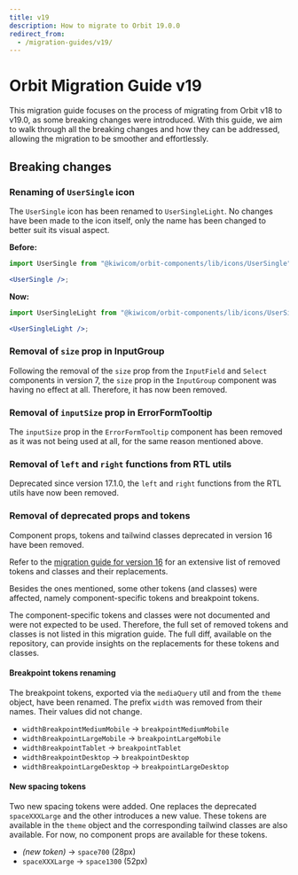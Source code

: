 ```yaml
---
title: v19
description: How to migrate to Orbit 19.0.0
redirect_from:
  - /migration-guides/v19/
---
```


# Orbit Migration Guide v19

This migration guide focuses on the process of migrating from Orbit v18 to v19.0, as some breaking changes were introduced.
With this guide, we aim to walk through all the breaking changes and how they can be addressed, allowing the migration to be smoother and effortlessly.

## Breaking changes

### Renaming of `UserSingle` icon

The `UserSingle` icon has been renamed to `UserSingleLight`. No changes have been made to the icon itself, only the name has been changed to better suit its visual aspect.

**Before:**

```jsx
import UserSingle from "@kiwicom/orbit-components/lib/icons/UserSingle";

<UserSingle />;
```

**Now:**

```jsx
import UserSingleLight from "@kiwicom/orbit-components/lib/icons/UserSingleLight";

<UserSingleLight />;
```

### Removal of `size` prop in InputGroup

Following the removal of the `size` prop from the `InputField` and `Select` components in version 7, the `size` prop in the `InputGroup` component was having no effect at all.
Therefore, it has now been removed.

### Removal of `inputSize` prop in ErrorFormTooltip

The `inputSize` prop in the `ErrorFormTooltip` component has been removed as it was not being used at all, for the same reason mentioned above.

### Removal of `left` and `right` functions from RTL utils

Deprecated since version 17.1.0, the `left` and `right` functions from the RTL utils have now been removed.

### Removal of deprecated props and tokens

Component props, tokens and tailwind classes deprecated in version 16 have been removed.

Refer to the [migration guide for version 16](/migration-guides/v16/) for an extensive list of removed tokens and classes and their replacements.

Besides the ones mentioned, some other tokens (and classes) were affected, namely component-specific tokens and breakpoint tokens.

The component-specific tokens and classes were not documented and were not expected to be used.
Therefore, the full set of removed tokens and classes is not listed in this migration guide.
The full diff, available on the repository, can provide insights on the replacements for these tokens and classes.

#### Breakpoint tokens renaming

The breakpoint tokens, exported via the `mediaQuery` util and from the `theme` object, have been renamed.
The prefix `width` was removed from their names. Their values did not change.

- `widthBreakpointMediumMobile` -> `breakpointMediumMobile`
- `widthBreakpointLargeMobile` -> `breakpointLargeMobile`
- `widthBreakpointTablet` -> `breakpointTablet`
- `widthBreakpointDesktop` -> `breakpointDesktop`
- `widthBreakpointLargeDesktop` -> `breakpointLargeDesktop`

#### New spacing tokens

Two new spacing tokens were added. One replaces the deprecated `spaceXXXLarge` and the other introduces a new value.
These tokens are available in the `theme` object and the corresponding tailwind classes are also available.
For now, no component props are available for these tokens.

- _(new token)_ -> `space700` (28px)
- `spaceXXXLarge` -> `space1300` (52px)
